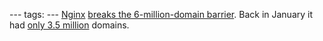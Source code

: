 ---
tags:
---
[[Nginx]] [http://survey.netcraft.com/Reports/200904/ breaks the 6-million-domain barrier]. Back in January it had [http://survey.netcraft.com/Reports/200901/ only 3.5 million] domains.

